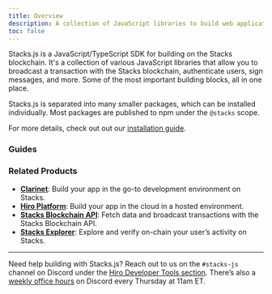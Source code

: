 ```yaml
---
title: Overview
description: A collection of JavaScript libraries to build web applications on Stacks.
toc: false
---
```



Stacks.js is a JavaScript/TypeScript SDK for building on the Stacks blockchain. It's a collection of various JavaScript libraries that allow you to broadcast a transaction with the Stacks blockchain, authenticate users, sign messages, and more. Some of the most important building blocks, all in one place.

Stacks.js is separated into many smaller packages, which can be installed individually. Most packages are published to npm under the `@stacks` scope.

For more details, check out out our [installation guide](./stacks.js/installation).

### Guides

<Cards>
  <Card
    href="/stacks/stacks.js/guides/authenticate-users-with-connect"
    title="Authenticate Users with Connect"
    description="Connect to user wallets and authenticate their on-chain identity."
  />
  <Card
    href="/clarinet/features/debug-contract"
    title="Sign transactions"
    description="Enable users to interact with smart contracts through your app."
  />
  <Card
    href="/clarinet/features/write-unit-tests"
    title="Sign messages"
    description="Prompt users to sign messages and prove they control an address or authorize an in-app action."
  />
  <Card
    href="/clarinet/features/create-deployment-plans"
    title="Constructing Post-Conditions"
    description="Build post-conditions into your smart contracts and safe-guard your users."
  />
</Cards>

### Related Products

- **[Clarinet](../clarinet/index.mdx)**: Build your app in the go-to development environment on Stacks.
- **[Hiro Platform](../platform/index.mdx)**: Build your app in the cloud in a hosted environment.
- **[Stacks Blockchain API](../stacks-blockchain-api/index.mdx)**: Fetch data and broadcast transactions with the Stacks Blockchain API.
- **[Stacks Explorer](https://explorer.hiro.so)**: Explore and verify on-chain your user’s activity on Stacks.

---

Need help building with Stacks.js? Reach out to us on the `#stacks-js` channel on Discord under the [Hiro Developer Tools section](https://stacks.chat/). There’s also a [weekly office hours](https://events.stacks.co/event/HD16484710) on Discord every Thursday at 11am ET.